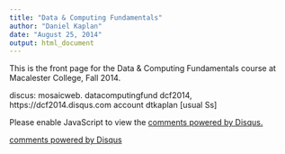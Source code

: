 ```yaml
---
title: "Data & Computing Fundamentals"
author: "Daniel Kaplan"
date: "August 25, 2014"
output: html_document
---
```


This is the front page for the Data & Computing Fundamentals course at Macalester College, Fall 2014.

discus: mosaicweb. datacomputingfund
dcf2014, https://dcf2014.disqus.com
account dtkaplan [usual Ss]


<div id="disqus_thread"></div>
<script type="text/javascript">
/* * * CONFIGURATION VARIABLES: EDIT BEFORE PASTING INTO YOUR WEBPAGE * * */
var disqus_shortname = 'dcf2014'; // required: replace example with your forum shortname

/* * * DON'T EDIT BELOW THIS LINE * * */
(function() {
  var dsq = document.createElement('script'); dsq.type = 'text/javascript'; dsq.async = true;
  dsq.src = '//' + disqus_shortname + '.disqus.com/embed.js';
  (document.getElementsByTagName('head')[0] || document.getElementsByTagName('body')[0]).appendChild(dsq);
})();
</script>
<noscript>Please enable JavaScript to view the <a href="http://disqus.com/?ref_noscript">comments powered by Disqus.</a></noscript>
<a href="http://disqus.com" class="dsq-brlink">comments powered by <span class="logo-disqus">Disqus</span></a>
    
